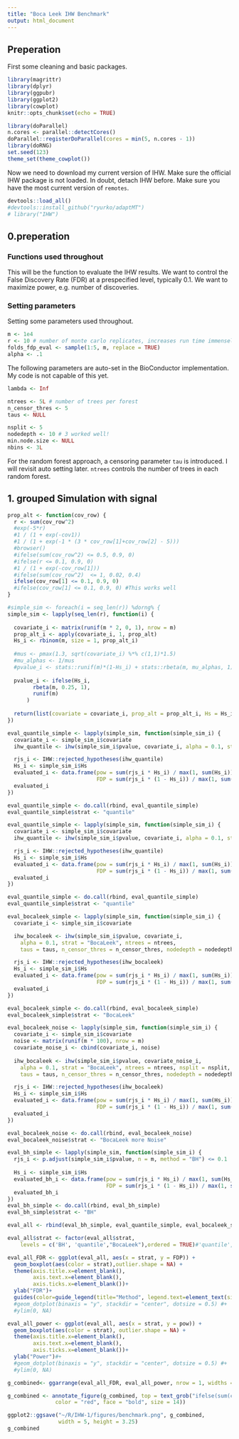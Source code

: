 ```yaml
---
title: "Boca Leek IHW Benchmark"
output: html_document
---
```


## Preperation
First some cleaning and basic packages.
```r
library(magrittr)
library(dplyr)
library(ggpubr)
library(ggplot2)
library(cowplot)
knitr::opts_chunk$set(echo = TRUE)

library(doParallel)
n.cores <- parallel::detectCores()
doParallel::registerDoParallel(cores = min(5, n.cores - 1))
library(doRNG)
set.seed(123)
theme_set(theme_cowplot())
```

Now we need to download my current version of IHW. Make sure the official IHW package is not loaded. In doubt, detach IHW before. Make sure you have the most current version of `remotes`.
```r
devtools::load_all()
#devtools::install_github("ryurko/adaptMT")
# library("IHW")
```

## 0.preperation 

### Functions used throughout

This will be the function to evaluate the IHW results. We want to control the False Discovery Rate (FDR) at a prespecified level, typically 0.1. We want to maximize power, e.g. number of discoveries.

### Setting parameters 

Setting some parameters used throughout. 
```r
m <- 1e4
r <- 10 # number of monte carlo replicates, increases run time immensely!
folds_fdp_eval <- sample(1:5, m, replace = TRUE)
alpha <- .1
```

The following parameters are auto-set in the BioConductor implementation. My code is not capable of this yet. 
```r
lambda <- Inf

ntrees <- 5L # number of trees per forest
n_censor_thres <- 5
taus <- NULL

nsplit <- 5
nodedepth <- 10 # 3 worked well!
min.node.size <- NULL
nbins <- 3L
```

For the random forest approach, a censoring parameter `tau` is introduced. I will revisit auto setting later. `ntrees` controls the number of trees in each random forest.

## 1. grouped Simulation with signal

```r
prop_alt <- function(cov_row) {
  r <- sum(cov_row^2)
  #exp(-5*r)
  #1 / (1 + exp(-cov1))
  #1 / (1 + exp(-1 * (3 * cov_row[1]+cov_row[2] - 5)))
  #browser()
  #ifelse(sum(cov_row^2) <= 0.5, 0.9, 0)
  #ifelse(r <= 0.1, 0.9, 0)
  #1 / (1 + exp(-cov_row[1]))
  #ifelse(sum(cov_row^2)  <= 1, 0.02, 0.4)
  ifelse(cov_row[1] <= 0.1, 0.9, 0)
  #ifelse(cov_row[1] <= 0.1, 0.9, 0) #This works well
}
```


```r
#simple_sim <- foreach(i = seq_len(r)) %dorng% {
simple_sim <- lapply(seq_len(r), function(i) {
  
  covariate_i <- matrix(runif(m * 2, 0, 1), nrow = m)
  prop_alt_i <- apply(covariate_i, 1, prop_alt)
  Hs_i <- rbinom(m, size = 1, prop_alt_i)
  
  #mus <- pmax(1.3, sqrt(covariate_i) %*% c(1,1)*1.5)
  #mu_alphas <- 1/mus
  #pvalue_i <- stats::runif(m)*(1-Hs_i) + stats::rbeta(m, mu_alphas, 1)*Hs_i
  
  pvalue_i <- ifelse(Hs_i,
        rbeta(m, 0.25, 1),
        runif(m)
      )
   
  return(list(covariate = covariate_i, prop_alt = prop_alt_i, Hs = Hs_i, pvalue= pvalue_i))
})
```

```r
eval_quantile_simple <- lapply(simple_sim, function(simple_sim_i) {
  covariate_i <- simple_sim_i$covariate
  ihw_quantile <- ihw(simple_sim_i$pvalue, covariate_i, alpha = 0.1, strat = "cut", nbins = nbins, lambda = Inf, folds = folds_fdp_eval) 

  rjs_i <- IHW::rejected_hypotheses(ihw_quantile)
  Hs_i <- simple_sim_i$Hs
  evaluated_i <- data.frame(pow = sum(rjs_i * Hs_i) / max(1, sum(Hs_i)), 
                            FDP = sum(rjs_i * (1 - Hs_i)) / max(1, sum(rjs_i)))
  evaluated_i
})

eval_quantile_simple <- do.call(rbind, eval_quantile_simple)
eval_quantile_simple$strat <- "quantile"
```

```r
eval_quantile_simple <- lapply(simple_sim, function(simple_sim_i) {
  covariate_i <- simple_sim_i$covariate
  ihw_quantile <- ihw(simple_sim_i$pvalue, covariate_i, alpha = 0.1, strat = "cut", nbins = nbins, lambda = Inf, folds = folds_fdp_eval) 

  rjs_i <- IHW::rejected_hypotheses(ihw_quantile)
  Hs_i <- simple_sim_i$Hs
  evaluated_i <- data.frame(pow = sum(rjs_i * Hs_i) / max(1, sum(Hs_i)), 
                            FDP = sum(rjs_i * (1 - Hs_i)) / max(1, sum(rjs_i)))
  evaluated_i
})

eval_quantile_simple <- do.call(rbind, eval_quantile_simple)
eval_quantile_simple$strat <- "quantile"
```


```r
eval_bocaleek_simple <- lapply(simple_sim, function(simple_sim_i) {
  covariate_i <- simple_sim_i$covariate

  ihw_bocaleek <- ihw(simple_sim_i$pvalue, covariate_i,
    alpha = 0.1, strat = "BocaLeek", ntrees = ntrees,
    taus = taus, n_censor_thres = n_censor_thres, nodedepth = nodedepth, min.node.size = min.node.size, lambda = Inf, nsplit = nsplit)

  rjs_i <- IHW::rejected_hypotheses(ihw_bocaleek)
  Hs_i <- simple_sim_i$Hs
  evaluated_i <- data.frame(pow = sum(rjs_i * Hs_i) / max(1, sum(Hs_i)), 
                            FDP = sum(rjs_i * (1 - Hs_i)) / max(1, sum(rjs_i)))
  evaluated_i
})

eval_bocaleek_simple <- do.call(rbind, eval_bocaleek_simple)
eval_bocaleek_simple$strat <- "BocaLeek"
```

```r
eval_bocaleek_noise <- lapply(simple_sim, function(simple_sim_i) {
  covariate_i <- simple_sim_i$covariate
  noise <- matrix(runif(m * 100), nrow = m)
  covariate_noise_i <- cbind(covariate_i, noise)
    
  ihw_bocaleek <- ihw(simple_sim_i$pvalue, covariate_noise_i,
    alpha = 0.1, strat = "BocaLeek", ntrees = ntrees, nsplit = nsplit,
    taus = taus, n_censor_thres = n_censor_thres, nodedepth = nodedepth, min.node.size = min.node.size, lambda = Inf)

  rjs_i <- IHW::rejected_hypotheses(ihw_bocaleek)
  Hs_i <- simple_sim_i$Hs
  evaluated_i <- data.frame(pow = sum(rjs_i * Hs_i) / max(1, sum(Hs_i)), 
                            FDP = sum(rjs_i * (1 - Hs_i)) / max(1, sum(rjs_i)))
  evaluated_i
})

eval_bocaleek_noise <- do.call(rbind, eval_bocaleek_noise)
eval_bocaleek_noise$strat <- "BocaLeek more Noise"
```

```r
eval_bh_simple <- lapply(simple_sim, function(simple_sim_i) {
  rjs_i <- p.adjust(simple_sim_i$pvalue, n = m, method = "BH") <= 0.1
  
  Hs_i <- simple_sim_i$Hs
  evaluated_bh_i <- data.frame(pow = sum(rjs_i * Hs_i) / max(1, sum(Hs_i)), 
                               FDP = sum(rjs_i * (1 - Hs_i)) / max(1, sum(rjs_i)))
  evaluated_bh_i
})
eval_bh_simple <- do.call(rbind, eval_bh_simple)
eval_bh_simple$strat <- "BH"
```

```r
eval_all <- rbind(eval_bh_simple, eval_quantile_simple, eval_bocaleek_simple)# eval_bocaleek_noise 

eval_all$strat <- factor(eval_all$strat,
    levels = c('BH', 'quantile',"BocaLeek"),ordered = TRUE)#'quantile', "BocaLeek more Noise"

eval_all_FDR <- ggplot(eval_all, aes(x = strat, y = FDP)) +
  geom_boxplot(aes(color = strat),outlier.shape = NA) +
  theme(axis.title.x=element_blank(),
        axis.text.x=element_blank(),
        axis.ticks.x=element_blank())+
  ylab("FDR")+
  guides(color=guide_legend(title="Method", legend.text=element_text(size=4)))#+fill=guide_legend(nrow=2,byrow=TRUE)
  #geom_dotplot(binaxis = "y", stackdir = "center", dotsize = 0.5) #+
  #ylim(0, NA)

eval_all_power <- ggplot(eval_all, aes(x = strat, y = pow)) +
  geom_boxplot(aes(color = strat), outlier.shape = NA) +
  theme(axis.title.x=element_blank(),
        axis.text.x=element_blank(),
        axis.ticks.x=element_blank())+
  ylab("Power")#+
  #geom_dotplot(binaxis = "y", stackdir = "center", dotsize = 0.5) #+
  #ylim(0, NA)

g_combined<- ggarrange(eval_all_FDR, eval_all_power, nrow = 1, widths = c(1, 1), common.legend = TRUE, legend = "bottom") 

g_combined <- annotate_figure(g_combined, top = text_grob("ifelse(sum(cov_row[1]^2) <= 1, 0.9, 0)", 
               color = "red", face = "bold", size = 14))
```

```r
ggplot2::ggsave("~/R/IHW-1/figures/benchmark.png", g_combined,
                width = 5, height = 3.25)
g_combined
```

